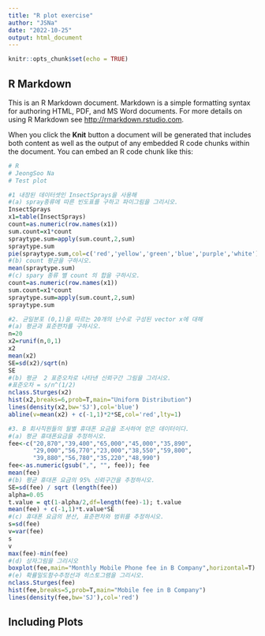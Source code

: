 ```yaml
---
title: "R plot exercise"
author: "JSNa"
date: "2022-10-25"
output: html_document
---
```


```r
knitr::opts_chunk$set(echo = TRUE)
```

## R Markdown

This is an R Markdown document. Markdown is a simple formatting syntax for authoring HTML, PDF, and MS Word documents. For more details on using R Markdown see <http://rmarkdown.rstudio.com>.

When you click the **Knit** button a document will be generated that includes both content as well as the output of any embedded R code chunks within the document. You can embed an R code chunk like this:

```r
# R
# JeongSoo Na
# Test plot

#1 내장된 데이터셋인 InsectSprays을 사용해 
#(a) spray종류에 따른 빈도표를 구하고 파이그림을 그리시오.
InsectSprays
x1=table(InsectSprays)
count=as.numeric(row.names(x1))
sum.count=x1*count
spraytype.sum=apply(sum.count,2,sum)
spraytype.sum
pie(spraytype.sum,col=c('red','yellow','green','blue','purple','white'))
#(b) count 평균을 구하시오.
mean(spraytype.sum)
#(c) spary 종류 별 count 의 합을 구하시오.
count=as.numeric(row.names(x1))
sum.count=x1*count
spraytype.sum=apply(sum.count,2,sum)
spraytype.sum

#2. 균일분포 (0,1)을 따르는 20개의 난수로 구성된 vector x에 대해
#(a) 평균과 표준편차를 구하시오.
n=20
x2=runif(n,0,1)
x2
mean(x2)
SE=sd(x2)/sqrt(n)
SE
#(b) 평균  2 표준오차로 나타낸 신뢰구간 그림을 그리시오.
#표준오차 = s/n^(1/2)
nclass.Sturges(x2)
hist(x2,breaks=6,prob=T,main="Uniform Distribution")
lines(density(x2,bw='SJ'),col='blue')
abline(v=mean(x2) + c(-1,1)*2*SE,col='red',lty=1)

#3. B 회사직원들의 월별 휴대폰 요금을 조사하여 얻은 데이터이다.
#(a) 평균 휴대폰요금을 추정하시오.
fee<-c("20,870","39,400","65,000","45,000","35,890",
       "29,000","56,770","23,000","38,550","59,800",
       "39,880","56,780","35,220","48,990")
fee<-as.numeric(gsub(",", "", fee)); fee
mean(fee)
#(b) 평균 휴대폰 요금의 95% 신뢰구간을 추정하시오.
SE=sd(fee) / sqrt (length(fee))
alpha=0.05
t.value = qt(1-alpha/2,df=length(fee)-1); t.value
mean(fee) + c(-1,1)*t.value*SE
#(c) 휴대폰 요금의 분산, 표준편차와 범위를 추정하시오.
s=sd(fee)
v=var(fee)
s
v
max(fee)-min(fee)
#(d) 상자그림을 그리시오
boxplot(fee,main="Monthly Mobile Phone fee in B Company",horizontal=T)
#(e) 확률밀도함수추정선과 히스토그램을 그리시오.
nclass.Sturges(fee)
hist(fee,breaks=5,prob=T,main="Mobile fee in B Company")
lines(density(fee,bw='SJ'),col='red')
```

## Including Plots